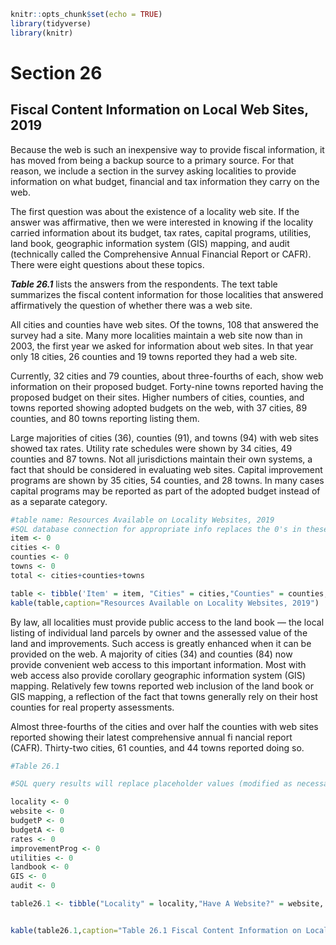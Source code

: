 ```r
knitr::opts_chunk$set(echo = TRUE)
library(tidyverse)
library(knitr)
```

# Section 26
## Fiscal Content Information on Local Web Sites, 2019

Because  the  web  is  such  an  inexpensive  way  to  provide  fiscal information, it has moved from being a backup source to a primary source. For that reason, we include a section in  the  survey  asking  localities to  provide  information  on  what  budget,  financial  and  tax  information  they  carry  on the web.

The first question was about the existence of a locality web  site.  If  the  answer  was  affirmative,  then  we  were  interested  in  knowing  if  the  locality  carried  information  about its budget, tax rates, capital programs, utilities, land book,  geographic  information  system  (GIS)  mapping,  and  audit  (technically  called  the  Comprehensive  Annual  Financial  Report  or  CAFR).  There  were  eight  questions  about these topics.

***Table 26.1*** lists the answers from the respondents. The text  table  summarizes  the  fiscal  content  information  for  those localities that answered affirmatively the question of whether there was a web site.

All cities and counties have web sites. Of the towns, 108 that answered the survey had a site. Many more localities maintain a web site now than in 2003, the first year we asked for information about web sites. In that year only 18 cities, 26 counties and 19 towns reported they had a web site. 

Currently, 32 cities and 79 counties, about  three-fourths of each, show web information on their proposed budget. Forty-nine towns reported having the proposed budget on their  sites.  Higher  numbers  of  cities,  counties,  and  towns  reported showing adopted budgets on the web, with 37 cities, 89 counties, and 80 towns reporting listing them.

Large majorities of cities (36), counties (91), and towns (94) with web sites showed tax rates. Utility rate schedules were shown by 34 cities, 49 counties and 87 towns. Not all jurisdictions maintain their own systems, a fact that should be considered in evaluating web sites. Capital improvement programs are shown by 35 cities, 54 counties, and 28 towns. In many cases capital programs may be reported as part of the adopted budget instead of as a separate category.

```r

#table name: Resources Available on Locality Websites, 2019
#SQL database connection for appropriate info replaces the 0's in these lists
item <- 0 
cities <- 0
counties <- 0
towns <- 0
total <- cities+counties+towns

table <- tibble('Item' = item, "Cities" = cities,"Counties" = counties,"Towns" = towns,"Total"=total)
kable(table,caption="Resources Available on Locality Websites, 2019")
```

By law, all localities must provide public access to the land book — the local listing of individual land parcels by owner and the assessed value of the land and improvements. Such  access  is  greatly  enhanced  when  it  can  be  provided  on the web. A majority of cities (34) and counties (84) now provide convenient web access to this important information. Most  with  web  access  also  provide  corollary  geographic  information system (GIS) mapping. Relatively few towns reported web inclusion of the land book or GIS mapping, a reflection of the fact that towns generally rely on their host counties for real property assessments. 

Almost  three-fourths  of  the  cities  and  over  half  the    counties  with  web  sites  reported  showing  their  latest  comprehensive annual fi nancial report (CAFR). Thirty-two cities, 61  counties, and 44 towns reported doing so.

```r

#Table 26.1

#SQL query results will replace placeholder values (modified as necessary, depending on how the info comes out)

locality <- 0
website <- 0
budgetP <- 0
budgetA <- 0
rates <- 0
improvementProg <- 0
utilities <- 0
landbook <- 0
GIS <- 0
audit <- 0

table26.1 <- tibble("Locality" = locality,"Have A Website?" = website, "Proposed Budget" = budgetP,"Adopted Budget" = budgetA, "Tax Rates" = rates, "Capital Improvement Programs"=improvementProg,"Utility Charges"=utilities,"Landbook Information" = landbook,"GIS Mapping" = GIS, "Audit (CAFR)" = audit)


kable(table26.1,caption="Table 26.1 Fiscal Content Information on Local Websites, 2019")

```

